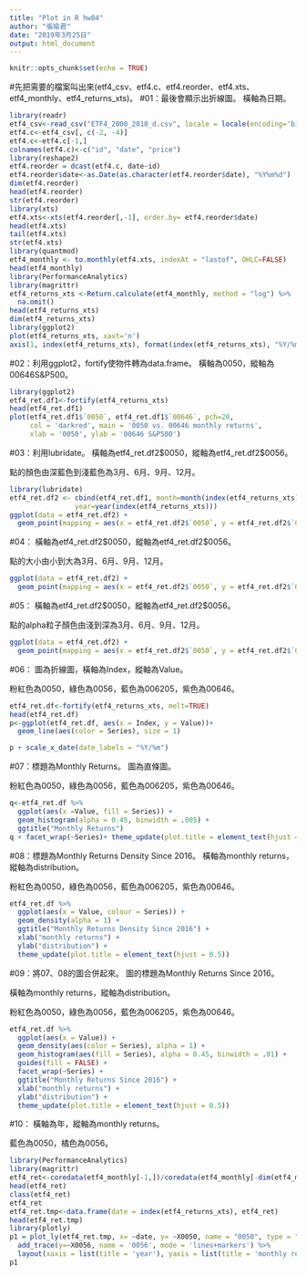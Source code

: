 ```yaml
---
title: "Plot in R hw04"
author: "張瑜君"
date: "2019年3月25日"
output: html_document
---
```


```r
knitr::opts_chunk$set(echo = TRUE)
```

#先把需要的檔案叫出來(etf4_csv、etf4.c、etf4.reorder、etf4.xts、etf4_monthly、etf4_returns_xts)。
#01：最後會顯示出折線圖。
橫軸為日期。
```r
library(readr)
etf4_csv<-read_csv("ETF4_2000_2018_d.csv", locale = locale(encoding='big5'))
etf4.c<-etf4_csv[, c(-2, -4)]
etf4.c<-etf4.c[-1,]
colnames(etf4.c)<-c("id", "date", "price")
library(reshape2)
etf4.reorder = dcast(etf4.c, date~id)
etf4.reorder$date<-as.Date(as.character(etf4.reorder$date), "%Y%m%d") 
dim(etf4.reorder)
head(etf4.reorder)
str(etf4.reorder)
library(xts)
etf4.xts<-xts(etf4.reorder[,-1], order.by= etf4.reorder$date)
head(etf4.xts)
tail(etf4.xts)
str(etf4.xts)
library(quantmod)
etf4_monthly <- to.monthly(etf4.xts, indexAt = "lastof", OHLC=FALSE)
head(etf4_monthly)
library(PerformanceAnalytics)
library(magrittr)
etf4_returns_xts <-Return.calculate(etf4_monthly, method = "log") %>%
  na.omit()
head(etf4_returns_xts)
dim(etf4_returns_xts)
library(ggplot2)
plot(etf4_returns_xts, xaxt='n')
axis(1, index(etf4_returns_xts), format(index(etf4_returns_xts), "%Y/%m"))
```


#02：利用ggplot2，fortify使物件轉為data.frame。
橫軸為0050，縱軸為00646S&P500。
```r
library(ggplot2)
etf4_ret.df1<-fortify(etf4_returns_xts)
head(etf4_ret.df1)
plot(etf4_ret.df1$`0050`, etf4_ret.df1$`00646`, pch=20,
     col = 'darkred', main = '0050 vs. 00646 monthly returns',
     xlab = '0050', ylab = '00646 S&P500')
```


#03：利用lubridate。
橫軸為etf4_ret.df2$0050，縱軸為etf4_ret.df2$0056。

點的顏色由深藍色到淺藍色為3月、6月、9月、12月。
```r
library(lubridate)
etf4_ret.df2 <- cbind(etf4_ret.df1, month=month(index(etf4_returns_xts)), 
                year=year(index(etf4_returns_xts)))
ggplot(data = etf4_ret.df2) +
  geom_point(mapping = aes(x = etf4_ret.df2$`0050`, y = etf4_ret.df2$`0056`, color = month))
```


#04：
橫軸為etf4_ret.df2$0050，縱軸為etf4_ret.df2$0056。

點的大小由小到大為3月、6月、9月、12月。
```r
ggplot(data = etf4_ret.df2) +
  geom_point(mapping = aes(x = etf4_ret.df2$`0050`, y = etf4_ret.df2$`0056`, size = month))
```


#05：
橫軸為etf4_ret.df2$0050，縱軸為etf4_ret.df2$0056。

點的alpha粒子顏色由淺到深為3月、6月、9月、12月。
```r
ggplot(data = etf4_ret.df2) +
  geom_point(mapping = aes(x = etf4_ret.df2$`0050`, y = etf4_ret.df2$`0056`, alpha = month))
```


#06：
圖為折線圖，橫軸為Index，縱軸為Value。

粉紅色為0050，綠色為0056，藍色為006205，紫色為00646。
```r
etf4_ret.df<-fortify(etf4_returns_xts, melt=TRUE)
head(etf4_ret.df)
p<-ggplot(etf4_ret.df, aes(x = Index, y = Value))+
  geom_line(aes(color = Series), size = 1)

p + scale_x_date(date_labels = "%Y/%m")
```


#07：標題為Monthly Returns。
圖為直條圖。

粉紅色為0050，綠色為0056，藍色為006205，紫色為00646。
```r
q<-etf4_ret.df %>%
  ggplot(aes(x =Value, fill = Series)) +
  geom_histogram(alpha = 0.45, binwidth = .005) +
  ggtitle("Monthly Returns")
q + facet_wrap(~Series)+ theme_update(plot.title = element_text(hjust = 0.5))
```


#08：標題為Monthly Returns Density Since 2016。
橫軸為monthly returns，縱軸為distribution。

粉紅色為0050，綠色為0056，藍色為006205，紫色為00646。
```r
etf4_ret.df %>%
  ggplot(aes(x = Value, colour = Series)) +
  geom_density(alpha = 1) +
  ggtitle("Monthly Returns Density Since 2016") +
  xlab("monthly returns") +
  ylab("distribution") +
  theme_update(plot.title = element_text(hjust = 0.5))
```


#09：將07、08的圖合併起來。
圖的標題為Monthly Returns Since 2016。

橫軸為monthly returns，縱軸為distribution。

粉紅色為0050，綠色為0056，藍色為006205，紫色為00646。
```r
etf4_ret.df %>%
  ggplot(aes(x = Value)) +
  geom_density(aes(color = Series), alpha = 1) +
  geom_histogram(aes(fill = Series), alpha = 0.45, binwidth = .01) +
  guides(fill = FALSE) +
  facet_wrap(~Series) +
  ggtitle("Monthly Returns Since 2016") +
  xlab("monthly returns") +
  ylab("distribution") +
  theme_update(plot.title = element_text(hjust = 0.5))
```


#10：
橫軸為年，縱軸為monthly returns。

藍色為0050，橘色為0056。
```r
library(PerformanceAnalytics)
library(magrittr)
etf4_ret<-coredata(etf4_monthly[-1,])/coredata(etf4_monthly[-dim(etf4_monthly)[1],])-1
head(etf4_ret)
class(etf4_ret)
etf4_ret
etf4_ret.tmp<-data.frame(date = index(etf4_returns_xts), etf4_ret)
head(etf4_ret.tmp)
library(plotly)
p1 = plot_ly(etf4_ret.tmp, x= ~date, y= ~X0050, name = "0050", type = "scatter", mode = "lines") %>%
  add_trace(y=~X0056, name = '0056', mode = 'lines+markers') %>%
  layout(xaxis = list(title = 'year'), yaxis = list(title = 'monthly returns'))
p1
```

